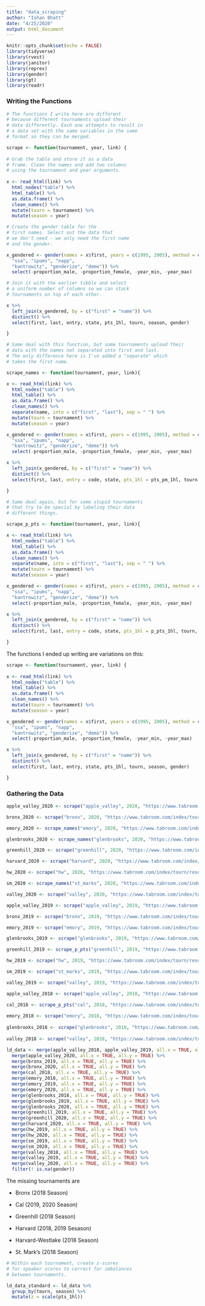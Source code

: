 ```yaml
---
title: "data_scraping"
author: "Ishan Bhatt"
date: "4/25/2020"
output: html_document
---
```


```r
knitr::opts_chunk$set(echo = FALSE)
library(tidyverse)
library(rvest)
library(janitor)
library(reprex)
library(gender)
library(gt)
library(readr)

```

### Writing the Functions

```r

# The functions I write here are different
# because different tournaments upload their
# data differently. Each one attempts to result in 
# a data set with the same variables in the same
# format so they can be merged.

scrape <- function(tournament, year, link) {
  
# Grab the table and store it as a data 
# frame. Clean the names and add two columns 
# using the tournament and year arguments.
  
x <- read_html(link) %>%
  html_nodes("table") %>%
  html_table() %>%
  as.data.frame() %>%
  clean_names() %>%
  mutate(tourn = tournament) %>%
  mutate(season = year)

# Create the gender table for the 
# first names. Select out the data that 
# we don't need - we only need the first name
# and the gender.

x_gendered <- gender(names = x$first, years = c(1995, 2005), method = c(
  "ssa", "ipums", "napp",
  "kantrowitz", "genderize", "demo")) %>%
  select(-proportion_male, -proportion_female, -year_min, -year_max)

# Join it with the earlier tibble and select
# a uniform number of columns so we can stack
# tournaments on top of each other.

x %>%
  left_join(x_gendered, by = c("first" = "name")) %>%
  distinct() %>%
  select(first, last, entry, state, pts_1hl, tourn, season, gender)

}

# Same deal with this function, but some tournaments upload their
# data with the names not separated into first and last.
# The only difference here is I've added a "separate" which
# takes the first name.

scrape_names <- function(tournament, year, link){

x <- read_html(link) %>%
  html_nodes("table") %>%
  html_table() %>%
  as.data.frame() %>%
  clean_names() %>%
  separate(name, into = c("first", "last"), sep = " ") %>%
  mutate(tourn = tournament) %>%
  mutate(season = year)

x_gendered <- gender(names = x$first, years = c(1995, 2005), method = c(
  "ssa", "ipums", "napp",
  "kantrowitz", "genderize", "demo")) %>%
  select(-proportion_male, -proportion_female, -year_min, -year_max)

x %>%
  left_join(x_gendered, by = c("first" = "name")) %>%
  distinct() %>%
  select(first, last, entry = code, state, pts_1hl = pts_pm_1hl, tourn, season, gender)

}

# Same deal again, but for some stupid tournaments
# that try to be special by labeling their data
# different things.

scrape_p_pts <- function(tournament, year, link){

x <- read_html(link) %>%
  html_nodes("table") %>%
  html_table() %>%
  as.data.frame() %>%
  clean_names() %>%
  separate(name, into = c("first", "last"), sep = " ") %>%
  mutate(tourn = tournament) %>%
  mutate(season = year)

x_gendered <- gender(names = x$first, years = c(1995, 2005), method = c(
  "ssa", "ipums", "napp",
  "kantrowitz", "genderize", "demo")) %>%
  select(-proportion_male, -proportion_female, -year_min, -year_max)

x %>%
  left_join(x_gendered, by = c("first" = "name")) %>%
  distinct() %>%
  select(first, last, entry = code, state, pts_1hl = p_pts_1hl, tourn, season, gender)

}

```

The functions I ended up writing are variations on this:

```r

scrape <- function(tournament, year, link) {
  
x <- read_html(link) %>%
  html_nodes("table") %>%
  html_table() %>%
  as.data.frame() %>%
  clean_names() %>%
  mutate(tourn = tournament) %>%
  mutate(season = year)

x_gendered <- gender(names = x$first, years = c(1995, 2005), method = c(
  "ssa", "ipums", "napp",
  "kantrowitz", "genderize", "demo")) %>%
  select(-proportion_male, -proportion_female, -year_min, -year_max)

x %>%
  left_join(x_gendered, by = c("first" = "name")) %>%
  distinct() %>%
  select(first, last, entry, state, pts_1hl, tourn, season, gender)

}

```


### Gathering the Data

```r

apple_valley_2020 <- scrape("apple_valley", 2020, "https://www.tabroom.com/index/tourn/results/event_results.mhtml?tourn_id=13417&result_id=104824")

bronx_2020 <- scrape("bronx", 2020, "https://www.tabroom.com/index/tourn/results/event_results.mhtml?tourn_id=11596&result_id=101619")

emory_2020 <- scrape_names("emory", 2020, "https://www.tabroom.com/index/tourn/results/event_results.mhtml?tourn_id=13465&result_id=117183")

glenbrooks_2020 <- scrape_names("glenbrooks", 2020, "https://www.tabroom.com/index/tourn/results/event_results.mhtml?tourn_id=12924&result_id=108727")

greenhill_2020 <- scrape("greenhill", 2020, "https://www.tabroom.com/index/tourn/results/event_results.mhtml?tourn_id=13327&result_id=99721")

harvard_2020 <- scrape("harvard", 2020, "https://www.tabroom.com/index/tourn/results/event_results.mhtml?tourn_id=13670&result_id=122695")

hw_2020 <- scrape("hw", 2020, "https://www.tabroom.com/index/tourn/results/event_results.mhtml?tourn_id=14709&result_id=115968")

sm_2020 <- scrape_names("st_marks", 2020, "https://www.tabroom.com/index/tourn/results/event_results.mhtml?tourn_id=13406&result_id=101326")

valley_2020 <- scrape("valley", 2020, "https://www.tabroom.com/index/tourn/results/event_results.mhtml?tourn_id=13453&result_id=99720")

apple_valley_2019 <- scrape("apple_valley", 2019, "https://www.tabroom.com/index/tourn/results/event_results.mhtml?tourn_id=10560&result_id=74070")

bronx_2019 <- scrape("bronx", 2019, "https://www.tabroom.com/index/tourn/results/event_results.mhtml?tourn_id=8739&result_id=71884")

emory_2019 <- scrape("emory", 2019, "https://www.tabroom.com/index/tourn/results/event_results.mhtml?tourn_id=10796&result_id=84585'")

glenbrooks_2019 <- scrape("glenbrooks", 2019, "https://www.tabroom.com/index/tourn/results/event_results.mhtml?tourn_id=9270&result_id=77015")

greenhill_2019 <- scrape_p_pts("greenhill", 2019, "https://www.tabroom.com/index/tourn/results/event_results.mhtml?tourn_id=10561&result_id=69780")

hw_2019 <- scrape("hw", 2019, "https://www.tabroom.com/index/tourn/results/event_results.mhtml?tourn_id=11584&result_id=83655")

sm_2019 <- scrape("st_marks", 2019, "https://www.tabroom.com/index/tourn/results/event_results.mhtml?tourn_id=10720&result_id=71679")

valley_2019 <- scrape("valley", 2019, "https://www.tabroom.com/index/tourn/results/event_results.mhtml?tourn_id=10610&result_id=69976")

apple_valley_2018 <- scrape("apple_valley", 2018, "https://www.tabroom.com/index/tourn/results/event_results.mhtml?tourn_id=7975&result_id=48838")

cal_2018 <- scrape_p_pts("cal", 2018, "https://www.tabroom.com/index/tourn/results/event_results.mhtml?tourn_id=8476&result_id=61295")
  
emory_2018 <- scrape("emory", 2018, "https://www.tabroom.com/index/tourn/results/event_results.mhtml?tourn_id=7663&result_id=58285")
  
glenbrooks_2018 <- scrape("glenbrooks", 2018, "https://www.tabroom.com/index/tourn/results/event_results.mhtml?tourn_id=7581&result_id=51819")
  
valley_2018 <- scrape("valley", 2018, "https://www.tabroom.com/index/tourn/results/event_results.mhtml?tourn_id=7831&result_id=44254")

ld_data <- merge(apple_valley_2018, apple_valley_2019, all.x = TRUE, all.y = TRUE) %>%
  merge(apple_valley_2020, all.x = TRUE, all.y = TRUE) %>%
  merge(bronx_2019, all.x = TRUE, all.y = TRUE) %>%
  merge(bronx_2020, all.x = TRUE, all.y = TRUE) %>%
  merge(cal_2018, all.x = TRUE, all.y = TRUE) %>%
  merge(emory_2018, all.x = TRUE, all.y = TRUE) %>%
  merge(emory_2019, all.x = TRUE, all.y = TRUE) %>%
  merge(emory_2020, all.x = TRUE, all.y = TRUE) %>%
  merge(glenbrooks_2018, all.x = TRUE, all.y = TRUE) %>%
  merge(glenbrooks_2019, all.x = TRUE, all.y = TRUE) %>%
  merge(glenbrooks_2020, all.x = TRUE, all.y = TRUE) %>%
  merge(greenhill_2019, all.x = TRUE, all.y = TRUE) %>%
  merge(greenhill_2020, all.x = TRUE, all.y = TRUE) %>%
  merge(harvard_2020, all.x = TRUE, all.y = TRUE) %>%
  merge(hw_2019, all.x = TRUE, all.y = TRUE) %>%
  merge(hw_2020, all.x = TRUE, all.y = TRUE) %>%
  merge(sm_2019, all.x = TRUE, all.y = TRUE) %>%
  merge(sm_2020, all.x = TRUE, all.y = TRUE) %>%
  merge(valley_2018, all.x = TRUE, all.y = TRUE) %>%
  merge(valley_2019, all.x = TRUE, all.y = TRUE) %>%
  merge(valley_2020, all.x = TRUE, all.y = TRUE) %>%
  filter(! is.na(gender))

```

The missing tournaments are

- Bronx (2018 Season)

- Cal (2019, 2020 Season)

- Greenhill (2018 Season)

- Harvard (2018, 2019 Sesason)

- Harvard-Westlake (2018 Season)

- St. Mark's (2018 Season)


```r

# Within each tournament, create z-scores
# for speaker scores to correct for imbalances
# between tournaments.

ld_data_standard <- ld_data %>%
  group_by(tourn, season) %>%
  mutate(z = scale(pts_1hl))
  
```







